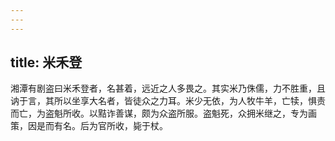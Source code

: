 ```yaml
---
---
---
```

title: 米禾登
---



湘潭有剧盗曰米禾登者，名甚着，远近之人多畏之。其实米乃侏儒，力不胜重，且讷于言，其所以坐享大名者，皆徒众之力耳。米少无依，为人牧牛羊，亡犊，惧责而亡，为盗魁所收。以黠诈善谋，颇为众盗所服。盗魁死，众拥米继之，专为画策，因是而有名。后为官所收，毙于杖。